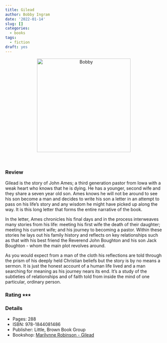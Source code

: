 ```yaml
---
title: Gilead
author: Bobby Ingram
date: '2022-01-14'
slug: []
categories:
  - books
tags:
  - fiction
draft: yes
---
```


<center>
<img src="Marilynne Robinson - Gilead.jpg" 
alt="Bobby" class="center" height="300">
</center>
<br>

### Review

Gilead is the story of John Ames; a third generation pastor from Iowa with a 
weak heart who knows that he is dying. He has a younger, second wife and they 
share a seven year old son. Ames knows he will not be around to see his son 
become a man and decides to write his son a letter in an attempt to pass on his 
life's story and any wisdom he might have picked up along the way. It is this 
long letter that forms the entire narrative of the book.

In the letter, Ames chronicles his final days and in the process interweaves 
many stories from his life: meeting his first wife the death of their 
daughter; meeting his current wife; and his journey to becoming a pastor. Within
these stories he lays out his family history and reflects on key relationships 
such as that with his best friend the Reverend John Boughton and his son 
Jack Boughton - whom the main plot revolves around. 

As you would expect from a man of the cloth his reflections are told through the 
prism of his deeply held Christian beliefs but the story is by no means a sermon. 
It is just the honest account of a human life lived and a man searching for 
meaning as his journey nears its end. It's a study of the subtleties of 
relationships and of faith told from inside the mind of one particular, ordinary 
person.

### Rating &#11089;&#11089;&#11089;

### Details

* Pages: 288
* ISBN: 978-1844081486
* Publisher: Little, Brown Book Group
* Bookshop: [Marilynne Robinson - Gilead](https://uk.bookshop.org/a/9445/9781844081486)

 